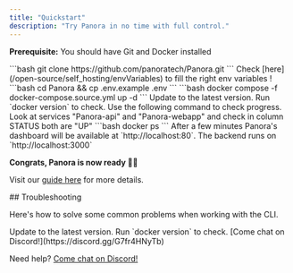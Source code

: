```yaml
---
title: "Quickstart"
description: "Try Panora in no time with full control."
---
```


<Info>**Prerequisite:** You should have Git and Docker installed</Info>

<Steps>
  <Step title="Open a terminal and type this to download Panora:">
    ```bash 
git clone https://github.com/panoratech/Panora.git
```
  </Step>

<Step title="Prepare the installation:">
<Note> Check [here](/open-source/self_hosting/envVariables) to fill the right env variables ! </Note>
  ```bash 
  cd Panora && cp .env.example .env 
  ```
</Step>

  <Step title="Start Panora:">
    ```bash
    docker compose -f docker-compose.source.yml up -d
    ```
<AccordionGroup>
  <Accordion title="If you want to build Panora from sources, check">
    Update to the latest version. Run `docker version` to check.
  </Accordion>

</AccordionGroup>

  </Step>

  <Step title="Check Panora is Running">

<Check>
  Use the following command to check progress. Look at services "Panora-api" and  "Panora-webapp" and check in column STATUS both are "UP"
  ```bash
  docker ps
  ```
After a few minutes Panora's dashboard will be available at `http://localhost:80`.
The backend runs on `http://localhost:3000`

**Congrats, Panora is now ready 🍾🔥**

</Check>
  </Step>

  <Step title="Next? Get started with our quickstart !">

Visit our [guide here](/quick-start) for more details.

  </Step>
</Steps>
## Troubleshooting

Here's how to solve some common problems when working with the CLI.

<AccordionGroup>
  <Accordion title="Docker is not working">
    Update to the latest version. Run `docker version` to check.
  </Accordion>

  <Accordion title="Getting another error">
   [Come chat on Discord!](https://discord.gg/G7fr4HNyTb)
  </Accordion>
</AccordionGroup>

Need help? [Come chat on Discord!](https://discord.gg/G7fr4HNyTb)
